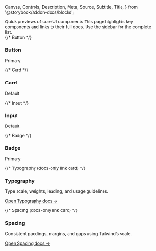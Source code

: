   Canvas,
  Controls,
  Description,
  Meta,
  Source,
  Subtitle,
  Title,
} from '@storybook/addon-docs/blocks';


<Meta title='Docs/Overview' of={OverviewStories} />

<Title>Documentation Overview</Title>
<Subtitle>Quick previews of core UI components</Subtitle>

<Description>
  This page highlights key components and links to their full docs. Use the
  sidebar for the complete list.
</Description>

<div
  style={{
    display: 'grid',
    gridTemplateColumns: 'repeat(auto-fill, minmax(360px, 1fr))',
    gap: '20px',
  }}
>
  {/* Button */}
  <div style={{ border:'1px solid rgba(0,0,0,.08)', borderRadius:'12px', padding:'14px', background:'#fff' }}>
    <h3 style={{ margin:'0 0 8px', fontSize:'16px' }}>Button</h3>
    <div style={{ fontSize:'12px', color:'#6b7280', marginBottom:'8px' }}>Primary</div>
    <Canvas of={ButtonStories.Primary} />
    <Controls of={ButtonStories.Primary} />
    <Source of={ButtonStories.Primary} />
  </div>

{/* Card */}

<div
  style={{
    border: '1px solid rgba(0,0,0,.08)',
    borderRadius: '12px',
    padding: '14px',
    background: '#fff',
  }}
>
  <h3 style={{ margin: '0 0 8px', fontSize: '16px' }}>Card</h3>
  <div style={{ fontSize: '12px', color: '#6b7280', marginBottom: '8px' }}>
    Default
  </div>
  <Canvas of={CardStories.Default} />
  <Controls of={CardStories.Default} />
  <Source of={CardStories.Default} />
</div>

{/* Input */}

<div
  style={{
    border: '1px solid rgba(0,0,0,.08)',
    borderRadius: '12px',
    padding: '14px',
    background: '#fff',
  }}
>
  <h3 style={{ margin: '0 0 8px', fontSize: '16px' }}>Input</h3>
  <div style={{ fontSize: '12px', color: '#6b7280', marginBottom: '8px' }}>
    Default
  </div>
  <Canvas of={InputStories.Default} />
  <Controls of={InputStories.Default} />
  <Source of={InputStories.Default} />
</div>

{/* Badge */}

<div
  style={{
    border: '1px solid rgba(0,0,0,.08)',
    borderRadius: '12px',
    padding: '14px',
    background: '#fff',
  }}
>
  <h3 style={{ margin: '0 0 8px', fontSize: '16px' }}>Badge</h3>
  <div style={{ fontSize: '12px', color: '#6b7280', marginBottom: '8px' }}>
    Primary
  </div>
  <Canvas of={BadgeStories.Primary} />
  <Controls of={BadgeStories.Primary} />
  <Source of={BadgeStories.Primary} />
</div>

{/* Typography (docs-only link card) */}

<div
  style={{
    border: '1px solid rgba(0,0,0,.08)',
    borderRadius: '12px',
    padding: '14px',
    background: '#fff',
  }}
>
  <h3 style={{ margin: '0 0 8px', fontSize: '16px' }}>Typography</h3>
  <p style={{ fontSize: '13px', color: '#6b7280', margin: '0 0 12px' }}>
    Type scale, weights, leading, and usage guidelines.
  </p>
  <a
    href='?path=/docs/foundations-typography--docs'
    style={{
      display: 'inline-block',
      fontSize: '13px',
      textDecoration: 'underline',
    }}
  >
    Open Typography docs →
  </a>
</div>

{/* Spacing (docs-only link card) */}

  <div style={{ border:'1px solid rgba(0,0,0,.08)', borderRadius:'12px', padding:'14px', background:'#fff' }}>
    <h3 style={{ margin:'0 0 8px', fontSize:'16px' }}>Spacing</h3>
    <p style={{ fontSize:'13px', color:'#6b7280', margin:'0 0 12px' }}>
      Consistent paddings, margins, and gaps using Tailwind’s scale.
    </p>
    <a
      href="?path=/docs/foundations-spacing--docs"
      style={{ display:'inline-block', fontSize:'13px', textDecoration:'underline' }}
    >
      Open Spacing docs →
    </a>
  </div>
</div>
